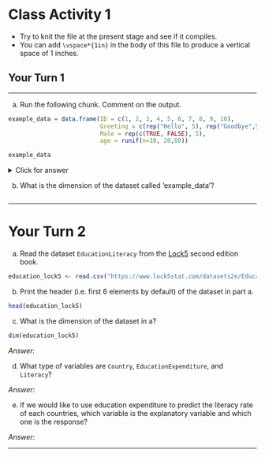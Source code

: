 

# Class Activity 1

- Try to knit the file at the present stage and see if it compiles.
- You can add `\vspace*{1in}` in the body of this file to produce a vertical space of 1 inches.


## Your Turn 1

---------------------------------------------------

a. Run the following chunk. Comment on the output.

```r
example_data = data.frame(ID = c(1, 2, 3, 4, 5, 6, 7, 8, 9, 10),
                          Greeting = c(rep("Hello", 5), rep("Goodbye",5)),
                          Male = rep(c(TRUE, FALSE), 5),
                          age = runif(n=10, 20,60))

example_data
```

<details>
<summary><red>Click for answer</red></summary>

*Answer:* 

</details>


\vspace*{1in}

b. What is the dimension of the dataset called 'example_data'?

```r

```

\vspace*{1in}


---------------------------------------------------

# Your Turn 2


a. Read the dataset `EducationLiteracy` from the [Lock5](https://www.lock5stat.com/datapage2e.html) second edition book.

```r
education_lock5 <- read.csv("https://www.lock5stat.com/datasets2e/EducationLiteracy.csv")
```


b. Print the header (i.e. first 6 elements by default) of the dataset in part a.

```r
head(education_lock5)
```

c. What is the dimension of the dataset in a?

```r
dim(education_lock5)
```
*Answer:*

\vspace*{1in}

d. What type of variables are `Country`, `EducationExpenditure`, and `Literacy`?

*Answer:*


\vspace*{1in}


e. If we would like to use education expenditure to predict the literacy rate of each countries, which variable is the explanatory variable and which one is the response?

*Answer:*



---------------------------------------------------------------------





